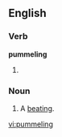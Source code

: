==English==
===Verb===
'''pummeling'''
# {{present participle of|[[pummel]]}}

===Noun===
{{en-noun}}

# A [[beating]].

[[vi:pummeling]]